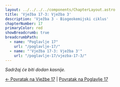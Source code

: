 ```yaml
---
layout: ../../../../components/ChapterLayout.astro
title: 'Vježba 17-3: Vježba 3'
description: 'Vježba 3 - Biogeokemijski ciklus'
chapterNumber: 17
primaryColor: red
showBreadcrumb: true
breadcrumbPath:
  - name: "Poglavlje 17"
    url: "/poglavlje-17/"
  - name: "'Vježba 17-3: Vježba 3'"
    url: "/poglavlje-17/vjezba-17-3/"
---
```



*Sadržaj će biti dodan kasnije.*

[← Povratak na Vježbe 17](../vjezba-17) | [Povratak na Poglavlje 17](/poglavlje-17/)


